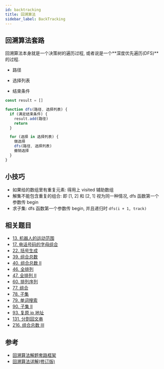 ```yaml
---
id: backtracking
title: 回溯算法
sidebar_label: BackTracking
---
```


## 回溯算法套路

回溯算法本身就是一个决策树的遍历过程, 或者说是一个**深度优先遍历(DFS)**的过程.

- 路径

- 选择列表

- 结束条件

```ts
const result = []

function dfs(路径, 选择列表) {
  if (满足结束条件) {
    result.add(路径)
    return
  }

  for (选择 in 选择列表) {
    做选择
    dfs(路径, 选择列表)
    撤销选择
  }
}
```

## 小技巧

- 如果给的数组里有重复元素: 得用上 visited 辅助数组
- 解集不能包含重复的组合: 即 [1, 2] 和 [2, 1] 视为同一种情况, dfs 函数第一个参数传 begin
- 求子集: dfs 函数第一个参数传 begin, 并且递归时 `dfs(i + 1, track)`

## 相关题目

- [13. 机器人的运动范围](/leetcode/lcof/13-moving-count)
- [17. 电话号码的字母组合](/leetcode/medium/17-letter-combinations)
- [22. 括号生成](/leetcode/medium/22-genertate-parenthesis)
- [39. 组合总数](/leetcode/medium/39-combination-sum)
- [40. 组合总数 II](/leetcode/medium/40-combination-sum)
- [46. 全排列](/leetcode/medium/46-permute)
- [47. 全排列 II](/leetcode/medium/47-permute)
- [60. 排列序列](/leetcode/hard/60-get-permutation)
- [77. 组合](/leetcode/medium/77-combine)
- [78. 子集](/leetcode/medium/78-subsets)
- [79. 单词搜索](/leetcode/medium/79-exist)
- [90. 子集 II](/leetcode/medium/90-subsets-with-dup)
- [93. 复原 ip 地址](/leetcode/medium/93-restore-ip-addresses)
- [131. 分割回文串](/leetcode/medium/131-partition)
- [216. 组合总数 III](/leetcode/medium/216-combination-sum)


## 参考

- [回溯算法解题套路框架](https://labuladong.gitbook.io/algo/suan-fa-si-wei-xi-lie/hui-su-suan-fa-dfs-suan-fa/hui-su-suan-fa-xiang-jie-xiu-ding-ban)
- [回溯算法详解(修订版)](https://mp.weixin.qq.com/s?__biz=MzAxODQxMDM0Mw==&mid=2247484709&idx=1&sn=1c24a5c41a5a255000532e83f38f2ce4&chksm=9bd7fb2daca0723be888b30345e2c5e64649fc31a00b05c27a0843f349e2dd9363338d0dac61&scene=21#wechat_redirect)
